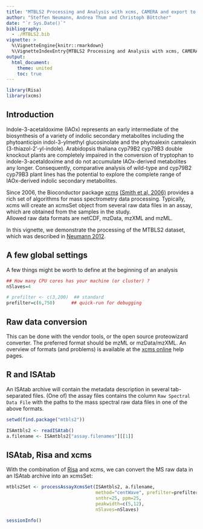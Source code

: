 ```yaml
---
title: "MTBLS2 Processing and Analysis with xcms, CAMERA and export to MetaboLights"
author: "Steffen Neumann, Andrea Thum and Christoph Böttcher"
date: "`r Sys.Date()`"
bibliography:
  - ./MTBLS2.bib
vignette: >
  %\VignetteEngine{knitr::rmarkdown}
  %\VignetteIndexEntry{MTBLS2 Processing and Analysis with xcms, CAMERA and export to MetaboLights}
output:
  html_document:
    theme: united	
    toc: true
---
```


<!--
%\VignetteEngine{knitr::rmarkdown}
%\VignetteIndexEntry{MTBLS2}
-->

```r
library(Risa)
library(xcms)
````

## Introduction 

Indole-3-acetaldoxime (IAOx) represents an early intermediate of the biosynthesis of a variety of indolic secondary metabolites including the phytoanticipin indol-3-ylmethyl glucosinolate and the phytoalexin camalexin (3-thiazol-2'-yl-indole). Arabidopsis thaliana cyp79B2 cyp79B3 double knockout plants are completely impaired in the conversion of tryptophan to indole-3-acetaldoxime and do not accumulate IAOx-derived metabolites any longer. Consequently, comparative analysis of wild-type and cyp79B2 cyp79B3 plant lines has the potential to explore the complete range of IAOx-derived indolic secondary metabolites.


Since 2006, the Bioconductor package [xcms](http://bioconductor.org/packages/release/bioc/html/xcms.html)
[(Smith et al, 2006)](http://www.ncbi.nlm.nih.gov/pubmed/16448051) provides a rich set of
algorithms for mass spectrometry data processing. Typically, xcms will
create an xcmsSet object from several raw data files in an assay,
which are obtained from the samples in the study.  
Allowed raw data formats are netCDF, mzData, mzXML and mzML.

In this vignette, we demonstrate the processing of the MTBLS2 dataset, 
which was described in [Neumann 2012](http://www.springerlink.com/content/l148485q75010101).

## A few global settings

A few things might be worth to define at the beginning of an analysis

```r
## How many CPU cores has your machine (or cluster) ?
nSlaves=4

# prefilter <- c(3,200)  ## standard
prefilter=c(6,750)      ## quick-run for debugging

```

## Raw data conversion

This can be done with the vendor tools, or the open source proteowizard converter. The preferred format should be mzML or mzData/mzXML. An overview of formats (and problems) is available at the [xcms online](https://xcmsonline.scripps.edu/docs/fileformats.html) help pages.

## R and ISAtab

An ISAtab archive will contain the metadata description in 
several tab-separated files. (One of) the assay files contains the column ``Raw Spectral Data File``
with the paths to the mass spectral raw data files in one of the above formats. 

```r
setwd(find.package("mtbls2"))

ISAmtbls2 <- readISAtab()
a.filename <- ISAmtbls2["assay.filenames"][[1]]

````

## ISAtab, Risa and xcms

With the combination of [Risa](http://bioconductor.org/packages/release/bioc/html/Risa.html) and xcms, we can convert the MS raw data in an ISAtab archive into an xcmsSet:

```r
mtbls2Set <- processAssayXcmsSet(ISAmtbls2, a.filename,
                                 method="centWave", prefilter=prefilter, 
                                 snthr=25, ppm=25, 
                                 peakwidth=c(5,12),
                                 nSlaves=nSlaves)
````




```r
sessionInfo()
```

